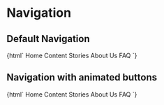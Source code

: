 
<Meta title="Molecules/Navigation" />

# Navigation

## Default Navigation

<Canvas>
  <Story name="Default">
    {html`<pixel-navigation>
      <pixel-button>Home</pixel-button>
      <pixel-button>Content</pixel-button>
      <pixel-button>Stories</pixel-button>
      <pixel-button>About Us</pixel-button>
      <pixel-button>FAQ</pixel-button>
    </pixel-navigation>`}
  </Story>
</Canvas>

## Navigation with animated buttons

<Canvas>
  <Story name="With Animated Buttons">
    {html`
      <pixel-navigation>
        <pixel-button animationType="slide-in">Home</pixel-button>
        <pixel-button animationType="slide-in" animationDelay="1"
          >Content</pixel-button
        >
        <pixel-button animationType="slide-in" animationDelay="2"
          >Stories</pixel-button
        >
        <pixel-button animationType="slide-in" animationDelay="3"
          >About Us</pixel-button
        >
        <pixel-button animationType="slide-in" animationDelay="4"
          >FAQ</pixel-button
        >
      </pixel-navigation>
    `}
  </Story>
</Canvas>
